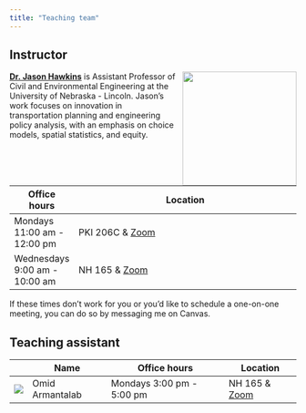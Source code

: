 ```yaml
---
title: "Teaching team"
---
```


## Instructor

![](images/team/jason.jpg){style="float:right;padding: 0 0 0 10px;" fig-alt="Headshot of Dr. Jason Hawkins" width="200"}

[**Dr. Jason Hawkins**](https://engineering.unl.edu/cee/faculty/jason-hawkins/) is Assistant Professor of Civil and Environmental Engineering at the University of Nebraska - Lincoln.
Jason's work focuses on innovation in transportation planning and engineering policy analysis, with an emphasis on choice models, spatial statistics, and equity.

| Office hours                  | Location                                                                                                                  |
|-------------------------------|---------------------------------------------------------------------------------------------------------------------------|
| Mondays 11:00 am - 12:00 pm   | PKI 206C & [Zoom](https://unl.zoom.us/my/jason.hawkins.unl)                                                                                                           |
| Wednesdays 9:00 am - 10:00 am | NH 165 & [Zoom](https://unl.zoom.us/my/jason.hawkins.unl)                                                                                                             |

If these times don't work for you or you'd like to schedule a one-on-one meeting, you can do so by messaging me on Canvas.

## Teaching assistant

<table class="table">
<thead>
<tr class="header">
<th style="text-align: center;"></th>
<th>Name</th>
<th>Office hours</th>
<th>Location</th>
</tr>
</thead>
<tbody>
<tr class="odd">
<td style="text-align: center;"><img src="images/team/omid.jpg" class="img-fluid"></td>
<td>Omid Armantalab</td>
<td>Mondays 3:00 pm - 5:00 pm</td>
<td>NH 165 & [Zoom](https://unl.zoom.us/j/95520952981)</td>
</tr>
</tbody>
</table>
